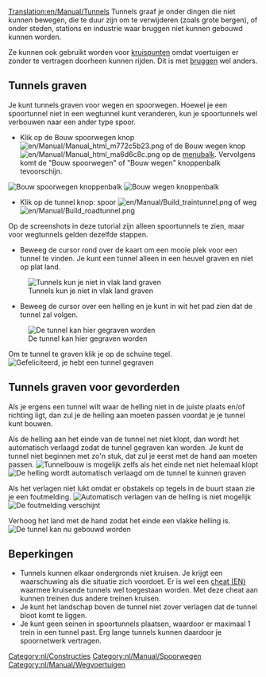 [[Translation:en/Manual/Tunnels]]
{{nl/Manual/Tutorial/Tutorial}}
Tunnels graaf je onder dingen die niet kunnen bewegen, die te duur zijn om te verwijderen (zoals grote bergen), of onder steden, stations en industrie waar bruggen niet kunnen gebouwd kunnen worden.

Ze kunnen ook gebruikt worden voor [[nl/Community/Junctionary/Main Page|kruispunten]] omdat voertuigen er zonder te vertragen doorheen kunnen rijden. Dit is met [[nl/Manual/Bruggen|bruggen]] wel anders.

==Tunnels graven==
Je kunt tunnels graven voor wegen en spoorwegen. Hoewel je een spoortunnel niet in een wegtunnel kunt veranderen, kun je spoortunnels wel verbouwen naar een ander type spoor.
*Klik op de Bouw spoorwegen knop [[File:en/Manual/Manual html m772c5b23.png]] of de Bouw wegen knop [[File:en/Manual/Manual html ma6d6c8c.png]] op de [[nl/Manual/Spelinterface#de-menubalk|menubalk]]. Vervolgens komt de "Bouw spoorwegen" of "Bouw wegen" knoppenbalk tevoorschijn.
[[File:en/Manual/Railroad Construction.png|none|frame|Bouw spoorwegen knoppenbalk]]
[[File:en/Manual/Road constructionnew.png|none|frame|Bouw wegen knoppenbalk]]

*Klik op de tunnel knop: spoor [[File:en/Manual/Build traintunnel.png]] of weg [[File:en/Manual/Build roadtunnel.png]]

Op de screenshots in deze tutorial zijn alleen spoortunnels te zien, maar voor wegtunnels gelden dezelfde stappen.

*Beweeg de cursor rond over de kaart om een mooie plek voor een tunnel te vinden. Je kunt een tunnel alleen in een heuvel graven en niet op plat land.
[[File:en/Manual/Tunnel try.png|none|frame|Tunnels kun je niet in vlak land graven]]

*Beweeg de cursor over een helling en je kunt in wit het pad zien dat de tunnel zal volgen.
[[File:en/Manual/Tunnel prepare first.png|none|frame|De tunnel kan hier gegraven worden]]

Om te tunnel te graven klik je op de schuine tegel.
[[File:en/Manual/Tunnel built first.png|none|frame|Gefeliciteerd, je hebt een tunnel gegraven]]

==Tunnels graven voor gevorderden==
Als je ergens een tunnel wilt waar de helling niet in de juiste plaats en/of richting ligt, dan zul je de helling aan moeten passen voordat je je tunnel kunt bouwen.

Als de helling aan het einde van de tunnel net niet klopt, dan wordt het automatisch verlaagd zodat de tunnel gegraven kan worden. Je kunt de tunnel niet beginnen met zo'n stuk, dat zul je eerst met de hand aan moeten passen.
[[File:en/Manual/Tunnel prepare second.png|none|frame|Tunnelbouw is mogelijk zelfs als het einde net niet helemaal klopt]]
[[File:en/Manual/Tunnel built second.png|none|frame|De helling wordt automatisch verlaagd om de tunnel te kunnen graven]]

Als het verlagen niet lukt omdat er obstakels op tegels in de buurt staan zie je een foutmelding.
[[File:en/Manual/Tunnel terraform third.png|none|frame|Automatisch verlagen van de helling is niet mogelijk]]
[[File:en/Manual/Tunnel error third.png|none|frame|De foutmelding verschijnt]]

Verhoog het land met de hand zodat het einde een vlakke helling is.
[[File:en/Manual/Tunnel prepare third.png|none|frame|De tunnel kan nu gebouwd worden]]

==Beperkingen==
* Tunnels kunnen elkaar ondergronds niet kruisen. Je krijgt een waarschuwing als die situatie zich voordoet. Er is wel een [[en/Archive/Manual/Crossing tunnels|cheat (EN)]] waarmee kruisende tunnels wel toegestaan worden. Met deze cheat aan kunnen treinen dus andere treinen kruisen.
* Je kunt het landschap boven de tunnel niet zover verlagen dat de tunnel bloot komt te liggen.
* Je kunt geen seinen in spoortunnels plaatsen, waardoor er maximaal 1 trein in een tunnel past. Erg lange tunnels kunnen daardoor je spoornetwerk vertragen.

[[Category:nl/Constructies]]
[[Category:nl/Manual/Spoorwegen]]
[[Category:nl/Manual/Wegvoertuigen]]